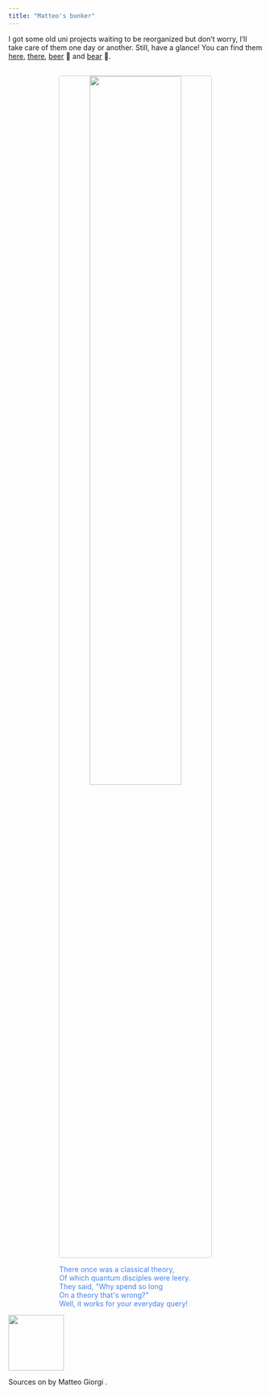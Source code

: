 ```yaml
---
title: "Matteo's bunker"
---
```





I got some old uni projects waiting to be reorganized but don't worry, I'll take care of them one day or another. Still, have a glance! You can find them [here](https://github.com/MatteoGiorgi/interprete_funzionale), [there](https://github.com/MatteoGiorgi/graph), [beer](https://github.com/MatteoGiorgi/membox) 🍺 and [bear](https://github.com/MatteoGiorgi/sparse) 🐻.

<p align="center" style="margin-top:30px">
  <img width="60%" style="border:1px solid #CCCCCC; border-radius:5px" src="assets/bunker.png"/>
</p>

<div class="boxed"; style="color:#4582EC; margin-top:5px; margin-left:20%; margin-right:20%">
There once was a classical theory,&nbsp&nbsp&nbsp&nbsp&nbsp</br>
Of which quantum disciples were leery.&nbsp</br>
They said, "Why spend so long&nbsp&nbsp&nbsp&nbsp&nbsp&nbsp&nbsp&nbsp&nbsp&nbsp</br>
On a theory that's wrong?"&nbsp&nbsp&nbsp&nbsp&nbsp&nbsp&nbsp&nbsp&nbsp&nbsp&nbsp&nbsp&nbsp</br>
Well, it works for your everyday query!</br>
</div>

<div class="footer">
  <p><img width=110 src="assets/quest.gif"/></p>
  <p>Sources on <a href="https://github.com/MatteoGiorgi/matteogiorgi.github.io"><i class="fab fa-github"></i></a> by Matteo Giorgi <i class="fab fa-creative-commons-sa"></i>.</p>
</div>

